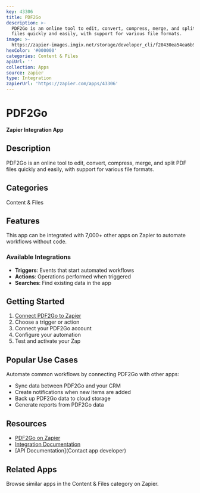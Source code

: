 ```yaml
---
key: 43306
title: PDF2Go
description: >-
  PDF2Go is an online tool to edit, convert, compress, merge, and split PDF
  files quickly and easily, with support for various file formats.
image: >-
  https://zapier-images.imgix.net/storage/developer_cli/f20430ea54ea6b905fcf4d0489e9944a.png?auto=format%2Ccompress&ixlib=python-3.0.0&q=50
hexColor: '#000000'
categories: Content & Files
apiUrl: ''
collection: Apps
source: zapier
type: Integration
zapierUrl: 'https://zapier.com/apps/43306'
---
```

# PDF2Go

**Zapier Integration App**

## Description

PDF2Go is an online tool to edit, convert, compress, merge, and split PDF files quickly and easily, with support for various file formats.

## Categories

Content & Files

## Features

This app can be integrated with 7,000+ other apps on Zapier to automate workflows without code.

### Available Integrations

- **Triggers**: Events that start automated workflows
- **Actions**: Operations performed when triggered
- **Searches**: Find existing data in the app

## Getting Started

1. [Connect PDF2Go to Zapier](https://zapier.com/apps/43306)
2. Choose a trigger or action
3. Connect your PDF2Go account
4. Configure your automation
5. Test and activate your Zap

## Popular Use Cases

Automate common workflows by connecting PDF2Go with other apps:

- Sync data between PDF2Go and your CRM
- Create notifications when new items are added
- Back up PDF2Go data to cloud storage
- Generate reports from PDF2Go data

## Resources

- [PDF2Go on Zapier](https://zapier.com/apps/43306)
- [Integration Documentation](https://zapier.com/apps/43306/integrations)
- [API Documentation](Contact app developer)

## Related Apps

Browse similar apps in the Content & Files category on Zapier.
